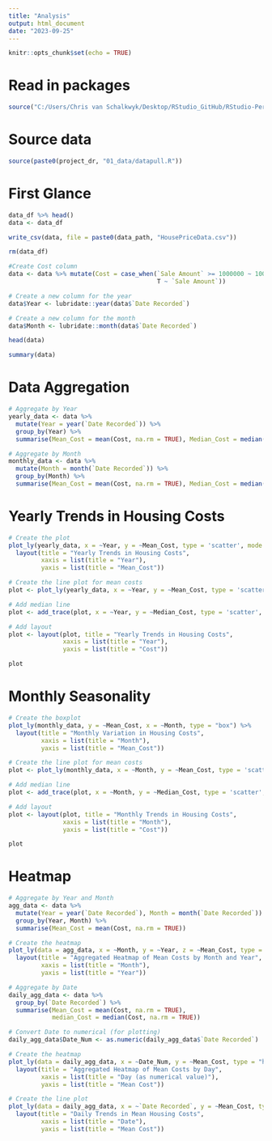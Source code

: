 ```yaml
---
title: "Analysis"
output: html_document
date: "2023-09-25"
---
```


```r
knitr::opts_chunk$set(echo = TRUE)
```

# Read in packages
```r
source("C:/Users/Chris van Schalkwyk/Desktop/RStudio_GitHub/RStudio-Personal/ChatGPT_Experiments/01_PracticeProject/0.packages.R")
```

# Source data 
```r
source(paste0(project_dr, "01_data/datapull.R"))
```


# First Glance
```r
data_df %>% head()
data <- data_df

write_csv(data, file = paste0(data_path, "HousePriceData.csv"))
```


```r
rm(data_df)
```


```r
#Create Cost column
data <- data %>% mutate(Cost = case_when(`Sale Amount` >= 1000000 ~ 1000000, 
                                         T ~ `Sale Amount`))

# Create a new column for the year
data$Year <- lubridate::year(data$`Date Recorded`)

# Create a new column for the month
data$Month <- lubridate::month(data$`Date Recorded`)

head(data)
```


```r
summary(data)
```

# Data Aggregation 
```r
# Aggregate by Year
yearly_data <- data %>%
  mutate(Year = year(`Date Recorded`)) %>%
  group_by(Year) %>%
  summarise(Mean_Cost = mean(Cost, na.rm = TRUE), Median_Cost = median(Cost, na.rm = TRUE))

# Aggregate by Month
monthly_data <- data %>%
  mutate(Month = month(`Date Recorded`)) %>%
  group_by(Month) %>%
  summarise(Mean_Cost = mean(Cost, na.rm = TRUE), Median_Cost = median(Cost, na.rm = TRUE))

```




# Yearly Trends in Housing Costs
```r
# Create the plot
plot_ly(yearly_data, x = ~Year, y = ~Mean_Cost, type = 'scatter', mode = 'lines') %>%
  layout(title = "Yearly Trends in Housing Costs",
         xaxis = list(title = "Year"),
         yaxis = list(title = "Mean_Cost"))

```



```r
# Create the line plot for mean costs
plot <- plot_ly(yearly_data, x = ~Year, y = ~Mean_Cost, type = 'scatter', mode = 'lines', name = 'Mean Cost') 

# Add median line
plot <- add_trace(plot, x = ~Year, y = ~Median_Cost, type = 'scatter', mode = 'lines', name = 'Median Cost')

# Add layout
plot <- layout(plot, title = "Yearly Trends in Housing Costs",
               xaxis = list(title = "Year"),
               yaxis = list(title = "Cost"))

plot

```




# Monthly Seasonality
```r
# Create the boxplot
plot_ly(monthly_data, y = ~Mean_Cost, x = ~Month, type = "box") %>%
  layout(title = "Monthly Variation in Housing Costs",
         xaxis = list(title = "Month"),
         yaxis = list(title = "Mean_Cost"))

```


```r
# Create the line plot for mean costs
plot <- plot_ly(monthly_data, x = ~Month, y = ~Mean_Cost, type = 'scatter', mode = 'lines', name = 'Mean Cost') 

# Add median line
plot <- add_trace(plot, x = ~Month, y = ~Median_Cost, type = 'scatter', mode = 'lines', name = 'Median Cost')

# Add layout
plot <- layout(plot, title = "Monthly Trends in Housing Costs",
               xaxis = list(title = "Month"),
               yaxis = list(title = "Cost"))

plot

```




# Heatmap
```r
# Aggregate by Year and Month
agg_data <- data %>%
  mutate(Year = year(`Date Recorded`), Month = month(`Date Recorded`)) %>%
  group_by(Year, Month) %>%
  summarise(Mean_Cost = mean(Cost, na.rm = TRUE))

```




```r
# Create the heatmap
plot_ly(data = agg_data, x = ~Month, y = ~Year, z = ~Mean_Cost, type = "heatmap") %>%
  layout(title = "Aggregated Heatmap of Mean Costs by Month and Year",
         xaxis = list(title = "Month"),
         yaxis = list(title = "Year"))

```


```r
# Aggregate by Date
daily_agg_data <- data %>%
  group_by(`Date Recorded`) %>%
  summarise(Mean_Cost = mean(Cost, na.rm = TRUE),
            median_Cost = median(Cost, na.rm = TRUE))

```


```r
# Convert Date to numerical (for plotting)
daily_agg_data$Date_Num <- as.numeric(daily_agg_data$`Date Recorded`)

# Create the heatmap
plot_ly(data = daily_agg_data, x = ~Date_Num, y = ~Mean_Cost, type = "heatmap") %>%
  layout(title = "Aggregated Heatmap of Mean Costs by Day",
         xaxis = list(title = "Day (as numerical value)"),
         yaxis = list(title = "Mean Cost"))

```


```r
# Create the line plot
plot_ly(data = daily_agg_data, x = ~`Date Recorded`, y = ~Mean_Cost, type = 'scatter', mode = 'lines') %>%
  layout(title = "Daily Trends in Mean Housing Costs",
         xaxis = list(title = "Date"),
         yaxis = list(title = "Mean Cost"))

```



